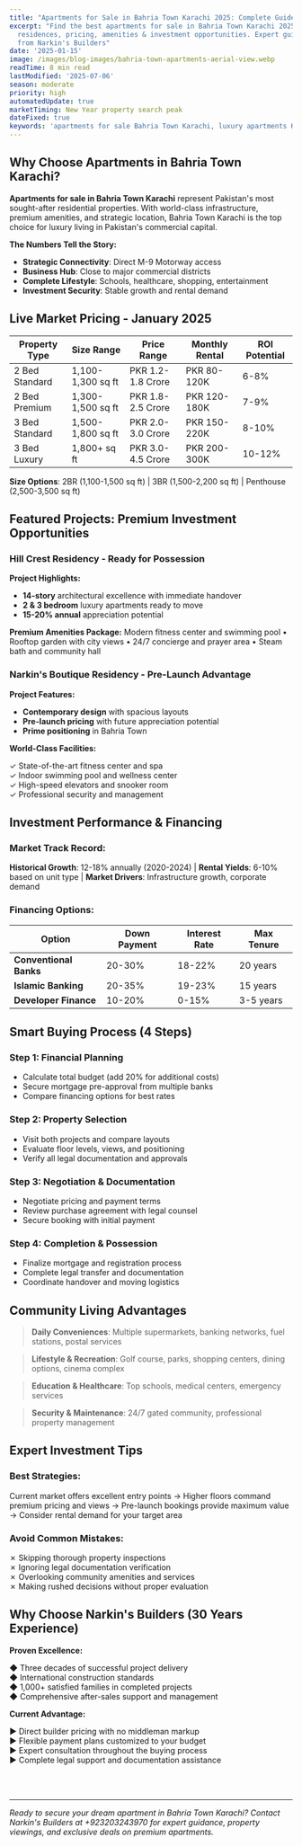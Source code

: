 ```yaml
---
title: "Apartments for Sale in Bahria Town Karachi 2025: Complete Guide & Best Deals"
excerpt: "Find the best apartments for sale in Bahria Town Karachi 2025. Explore luxury
  residences, pricing, amenities & investment opportunities. Expert guidance
  from Narkin's Builders"
date: '2025-01-15'
image: /images/blog-images/bahria-town-apartments-aerial-view.webp
readTime: 8 min read
lastModified: '2025-07-06'
season: moderate
priority: high
automatedUpdate: true
marketTiming: New Year property search peak
dateFixed: true
keywords: 'apartments for sale Bahria Town Karachi, luxury apartments Karachi, property investment Bahria Town, real estate Karachi'
---
```



## Why Choose Apartments in Bahria Town Karachi?

**Apartments for sale in Bahria Town Karachi** represent Pakistan's most sought-after residential properties. With world-class infrastructure, premium amenities, and strategic location, Bahria Town Karachi is the top choice for luxury living in Pakistan's commercial capital.

**The Numbers Tell the Story:**
- **Strategic Connectivity**: Direct M-9 Motorway access
- **Business Hub**: Close to major commercial districts  
- **Complete Lifestyle**: Schools, healthcare, shopping, entertainment
- **Investment Security**: Stable growth and rental demand

## Live Market Pricing - January 2025

| Property Type | Size Range | Price Range | Monthly Rental | ROI Potential |
|---------------|------------|-------------|----------------|---------------|
| 2 Bed Standard | 1,100-1,300 sq ft | PKR 1.2-1.8 Crore | PKR 80-120K | 6-8% |
| 2 Bed Premium | 1,300-1,500 sq ft | PKR 1.8-2.5 Crore | PKR 120-180K | 7-9% |
| 3 Bed Standard | 1,500-1,800 sq ft | PKR 2.0-3.0 Crore | PKR 150-220K | 8-10% |
| 3 Bed Luxury | 1,800+ sq ft | PKR 3.0-4.5 Crore | PKR 200-300K | 10-12% |

**Size Options**: 2BR (1,100-1,500 sq ft) | 3BR (1,500-2,200 sq ft) | Penthouse (2,500-3,500 sq ft)

## Featured Projects: Premium Investment Opportunities

### Hill Crest Residency - Ready for Possession

**Project Highlights:**
- **14-story** architectural excellence with immediate handover
- **2 & 3 bedroom** luxury apartments ready to move
- **15-20% annual** appreciation potential

**Premium Amenities Package:**
Modern fitness center and swimming pool • Rooftop garden with city views • 24/7 concierge and prayer area • Steam bath and community hall

### Narkin's Boutique Residency - Pre-Launch Advantage

**Project Features:**
- **Contemporary design** with spacious layouts
- **Pre-launch pricing** with future appreciation potential
- **Prime positioning** in Bahria Town

**World-Class Facilities:**

✓ State-of-the-art fitness center and spa  
✓ Indoor swimming pool and wellness center  
✓ High-speed elevators and snooker room  
✓ Professional security and management

## Investment Performance & Financing

### Market Track Record:
**Historical Growth**: 12-18% annually (2020-2024) | **Rental Yields**: 6-10% based on unit type | **Market Drivers**: Infrastructure growth, corporate demand

### Financing Options:

| Option | Down Payment | Interest Rate | Max Tenure |
|--------|--------------|---------------|------------|
| **Conventional Banks** | 20-30% | 18-22% | 20 years |
| **Islamic Banking** | 20-35% | 19-23% | 15 years |
| **Developer Finance** | 10-20% | 0-15% | 3-5 years |

## Smart Buying Process (4 Steps)

### Step 1: Financial Planning
- Calculate total budget (add 20% for additional costs)
- Secure mortgage pre-approval from multiple banks
- Compare financing options for best rates

### Step 2: Property Selection
- Visit both projects and compare layouts
- Evaluate floor levels, views, and positioning
- Verify all legal documentation and approvals

### Step 3: Negotiation & Documentation
- Negotiate pricing and payment terms
- Review purchase agreement with legal counsel
- Secure booking with initial payment

### Step 4: Completion & Possession
- Finalize mortgage and registration process
- Complete legal transfer and documentation
- Coordinate handover and moving logistics

## Community Living Advantages

> **Daily Conveniences**: Multiple supermarkets, banking networks, fuel stations, postal services

> **Lifestyle & Recreation**: Golf course, parks, shopping centers, dining options, cinema complex

> **Education & Healthcare**: Top schools, medical centers, emergency services

> **Security & Maintenance**: 24/7 gated community, professional property management

## Expert Investment Tips

### Best Strategies:
Current market offers excellent entry points → Higher floors command premium pricing and views → Pre-launch bookings provide maximum value → Consider rental demand for your target area

### Avoid Common Mistakes:

✗ Skipping thorough property inspections  
✗ Ignoring legal documentation verification  
✗ Overlooking community amenities and services  
✗ Making rushed decisions without proper evaluation

## Why Choose Narkin's Builders (30 Years Experience)

**Proven Excellence:**

◆ Three decades of successful project delivery  
◆ International construction standards  
◆ 1,000+ satisfied families in completed projects  
◆ Comprehensive after-sales support and management

**Current Advantage:**

► Direct builder pricing with no middleman markup  
► Flexible payment plans customized to your budget  
► Expert consultation throughout the buying process  
► Complete legal support and documentation assistance

<FAQ 
  staticFaqs={apartmentSaleFAQs} 
  pageUrl="/blogs/apartments-for-sale-bahria-town-karachi-2025" 
  contextType="property" 
  title="Frequently Asked Questions" 
  description="Essential information about purchasing apartments in Bahria Town Karachi, including pricing, financing options, and investment guidance."
/>

<br />
<br />

---

*Ready to secure your dream apartment in Bahria Town Karachi? Contact Narkin's Builders at +923203243970 for expert guidance, property viewings, and exclusive deals on premium apartments.*